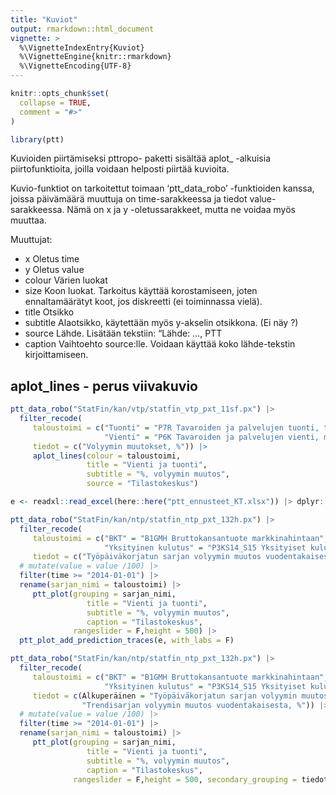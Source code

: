 ```yaml
---
title: "Kuviot"
output: rmarkdown::html_document
vignette: >
  %\VignetteIndexEntry{Kuviot}
  %\VignetteEngine{knitr::rmarkdown}
  %\VignetteEncoding{UTF-8}
---
```


```r
knitr::opts_chunk$set(
  collapse = TRUE,
  comment = "#>"
)
```

```r
library(ptt)
```

Kuvioiden piirtämiseksi pttropo- paketti sisältää aplot_ -alkuisia 
piirtofunktioita, joilla voidaan helposti piirtää kuvioita.

Kuvio-funktiot on tarkoitettut toimaan 'ptt_data_robo' -funktioiden kanssa, 
joissa päivämäärä muuttuja on time-sarakkeessa ja tiedot value-sarakkeessa.
Nämä on x ja y -oletussarakkeet, mutta ne voidaa myös muuttaa.

Muuttujat:

- x Oletus time
- y Oletus value
- colour Värien luokat
- size Koon luokat. Tarkoitus käyttää korostamiseen, joten ennaltamäärätyt koot, 
  jos diskreetti (ei toiminnassa vielä).
- title Otsikko
- subtitle Alaotsikko, käytettään myös y-akselin otsikkona. (Ei näy ?)
- source Lähde. Lisätään tekstiin: "Lähde: ..., PTT
- caption Vaihtoehto source:lle. Voidaan käyttää koko lähde-tekstin kirjoittamiseen.

## aplot_lines - perus viivakuvio

```r

ptt_data_robo("StatFin/kan/vtp/statfin_vtp_pxt_11sf.px") |> 
  filter_recode(
     taloustoimi = c("Tuonti" = "P7R Tavaroiden ja palvelujen tuonti, tulona",
                     "Vienti" = "P6K Tavaroiden ja palvelujen vienti, menona"),
     tiedot = c("Volyymin muutokset, %")) |>
     aplot_lines(colour = taloustoimi,
                 title = "Vienti ja tuonti",
                 subtitle = "%, volyymin muutos",
                 source = "Tilastokeskus")

```

```r

e <- readxl::read_excel(here::here("ptt_ennusteet_KT.xlsx")) |> dplyr::filter(stringr::str_detect(sarja, "B1GMH|P3KS14"))

ptt_data_robo("StatFin/kan/ntp/statfin_ntp_pxt_132h.px") |>
  filter_recode(
     taloustoimi = c("BKT" = "B1GMH Bruttokansantuote markkinahintaan",
                     "Yksityinen kulutus" = "P3KS14_S15 Yksityiset kulutusmenot, menona"),
     tiedot = c("Työpäiväkorjatun sarjan volyymin muutos vuodentakaisesta, %")) |>
  # mutate(value = value /100) |> 
  filter(time >= "2014-01-01") |>
  rename(sarjan_nimi = taloustoimi) |> 
     ptt_plot(grouping = sarjan_nimi, 
                 title = "Vienti ja tuonti",
                 subtitle = "%, volyymin muutos",
                 caption = "Tilastokeskus",
              rangeslider = F,height = 500) |> 
  ptt_plot_add_prediction_traces(e, with_labs = F)
```

```r

ptt_data_robo("StatFin/kan/ntp/statfin_ntp_pxt_132h.px") |>
  filter_recode(
     taloustoimi = c("BKT" = "B1GMH Bruttokansantuote markkinahintaan",
                     "Yksityinen kulutus" = "P3KS14_S15 Yksityiset kulutusmenot, menona"),
     tiedot = c(Alkuperäinen = "Työpäiväkorjatun sarjan volyymin muutos vuodentakaisesta, %",
                "Trendisarjan volyymin muutos vuodentakaisesta, %")) |>
  # mutate(value = value /100) |> 
  filter(time >= "2014-01-01") |>
  rename(sarjan_nimi = taloustoimi) |> 
     ptt_plot(grouping = sarjan_nimi, 
                 title = "Vienti ja tuonti",
                 subtitle = "%, volyymin muutos",
                 caption = "Tilastokeskus",
              rangeslider = F,height = 500, secondary_grouping = tiedot)

```


